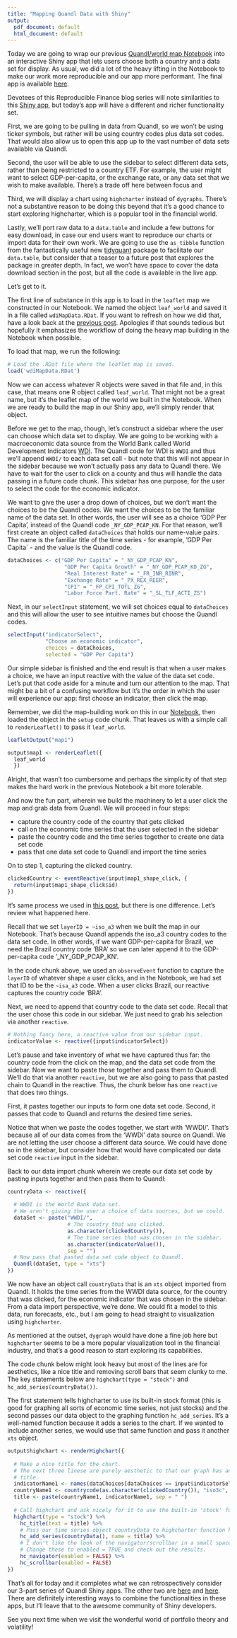 ```yaml
---
title: "Mapping Quandl Data with Shiny"
output:
  pdf_document: default
  html_document: default
---
```



Today we are going to wrap our previous [Quandl/world map Notebook](https://rviews.rstudio.com/2017/05/10/mapping-quandl-macroeconomic-data/) into an interactive Shiny app that lets users choose both a country and a data set for display. As usual, we did a lot of the heavy lifting in the Notebook to make our work more reproducible and our app more performant. The final app is available [here](http://colorado.rstudio.com:3939/worldmap-quandl-data/). 

Devotees of this Reproducible Finance blog series will note similarities to this [Shiny app](http://colorado.rstudio.com:3939/Global-ETF-Map/), but today's app will have a different and richer functionality set. 

First, we are going to be pulling in data from Quandl, so we won't be using ticker symbols, but rather will be using country codes plus data set codes. That would also allow us to open this app up to the vast number of data sets available via Quandl.

Second, the user will be able to use the sidebar to select different data sets, rather than being restricted to a country ETF. For example, the user might want to select GDP-per-capita, or the exchange rate, or any data set that we wish to make available.  There's a trade off here between focus and 

Third, we will display a chart using `highcharter` instead of `dygraphs`. There's not a substantive reason to be doing this beyond that it's a good chance to start exploring highcharter, which is a popular tool in the financial world. 

Lastly, we'll port raw data to a `data.table` and include a few buttons for easy download, in case our end users want to reproduce our  charts or import data for their own work.  We are going to use the `as_tibble` function from the fantastically useful new [tidyquant](https://cran.r-project.org/web/packages/tidyquant/index.html) package to facilitate our `data.table`, but consider that a teaser to a future post that explores the package in greater depth. In fact, we won't have space to cover the data download section in the post, but all the code is available in the live app. 

Let's get to it. 

The first line of substance in this app is to load in the `leaflet` map we constructed in our Notebook. We named the object `leaf_world` and saved it in a file called `wdiMapData.RDat`.  If you want to refresh on how we did that, have a look back at the [previous post](https://rviews.rstudio.com/2017/05/10/mapping-quandl-macroeconomic-data/). Apologies if that sounds tedious but hopefully it emphasizes the workflow of doing the heavy map building in the Notebook when possible. 

To load that map, we run the following: 

```r
# Load the .RDat file where the leaflet map is saved.
load('wdiMapData.RDat')
```

Now we can access whatever R objects were saved in that file and, in this case, that means one R object called `leaf_world`.  That might not be a great name, but it's the leaflet map of the world we built in the Notebook.  When we are ready to build the map in our Shiny app, we'll simply render that object. 

Before we get to the map, though, let's construct a sidebar where the user can choose which data set to display. We are going to be working with a macroeconomic data source from the World Bank called World Development Indicators [WDI](http://data.worldbank.org/products/wdi).  The Quandl code for WDI is `WWDI` and thus we'll append `WWDI/` to each data set call - but note that this will not appear in the sidebar because we won't actually pass any data to Quandl there. We have to wait for the user to click on a county and thus will handle the data passing in a future code chunk. This sidebar has one purpose, for the user to select the code for the economic indicator.

We want to give the user a drop down of choices, but we don't want the choices to be the Quandl codes. We want the choices to be the familiar name of the data set. In other words, the user will see as a choice 'GDP Per Capita', instead of the Quandl code `_NY_GDP_PCAP_KN`. For that reason, we'll first create an object called  `dataChoices` that holds our name-value pairs. The name is the familiar title of the time series - for example, 'GDP Per Capita` - and the value is the Quandl code. 

```r

dataChoices <- c("GDP Per Capita" = "_NY_GDP_PCAP_KN",
                  "GDP Per Capita Growth" = "_NY_GDP_PCAP_KD_ZG",
                  "Real Interest Rate" = "_FR_INR_RINR",
                  "Exchange Rate" = "_PX_REX_REER",
                  "CPI" = "_FP_CPI_TOTL_ZG",
                  "Labor Force Part. Rate" = "_SL_TLF_ACTI_ZS")
```

Next, in our `selectInput` statement, we will set choices equal to `dataChoices` and this will allow the user to see intuitive names but choose the Quandl codes. 

```r

selectInput("indicatorSelect", 
            "Choose an economic indicator",
            choices = dataChoices,
            selected = "GDP Per Capita")
```

Our simple sidebar is finished and the end result is that when a user makes a choice, we have an input reactive with the value of the data set code.  Let's put that code aside for a minute and turn our attention to the map. That might be a bit of a confusing workflow but it's the order in which the user will experience our app: first choose an indicator, then click the map.

Remember, we did the map-building work on this in our [Notebook](https://rviews.rstudio.com/2017/05/10/mapping-quandl-macroeconomic-data/), then loaded the object in the `setup` code chunk. That leaves us with a simple call to `renderLeaflet()` to pass it `leaf_world`.

```r
leafletOutput("map1")

output$map1 <- renderLeaflet({
  leaf_world
  })
```

Alright, that wasn't too cumbersome and perhaps the simplicity of that step makes the hard work in the previous Notebook a bit more tolerable. 

And now the fun part, wherein we build the machinery to let a user click the map and grab data from Quandl. We will proceed in four steps: 

- capture the country code of the country that gets clicked
- call on the economic time series that the user selected in the sidebar
- paste the country code and the time series together to create one data set code
- pass that one data set code to Quandl and import the time series

On to step 1, capturing the clicked country. 

```r
clickedCountry <- eventReactive(input$map1_shape_click, {
  return(input$map1_shape_click$id)
})
```

It's same process we used in [this post](https://rviews.rstudio.com/2016/12/16/reproducible-finance-with-r-a-shiny-etf-map/), but there is one difference. Let's review what happened here. 

Recall that we set `layerID = ~iso_a3` when we built the map in our Notebook.  That's because Quandl appends the iso_a3 country codes to the data set code. In other words, if we want GDP-per-capita for Brazil, we need the Brazil country code 'BRA' so we can later append it to the GDP-per-capita code '_NY_GDP_PCAP_KN'.

In the code chunk above, we used an `observeEvent` function to capture the `layerID` of whatever shape a user clicks, and in the Notebook, we had set that ID to be the `~isa_a3` code. When a user clicks Brazil, our reactive captures the country code 'BRA'.

Next, we need to append that country code to the data set code.  Recall that the user chose this code in our sidebar. We just need to grab his selection via another `reactive`.

```r
# Nothing fancy here, a reactive value from our sidebar input.
indicatorValue <- reactive({input$indicatorSelect})
```

Let's pause and take inventory of what we have captured thus far: the country code from the click on the map, and the data set code from the sidebar. Now we want to paste those together and pass them to Quandl. We'll do that via another `reactive`, but we are also going to pass that pasted chain to Quandl in the reactive. Thus, the chunk below has one `reactive` that does two things. 

First, it pastes together our inputs to form one data set code. Second, it passes that code to Quandl and returns the desired time series. 

Notice that when we paste the codes together, we start with 'WWDI/'. That's because all of our data comes from the 'WWDI' data source on Quandl. We are not letting the user choose a different data source. We could have done so in the sidebar, but consider how that would have complicated our data set code `reactive` input in the sidebar.

Back to our data import chunk wherein we create our data set code by pasting inputs together and then pass them to Quandl:

```r
countryData <- reactive({
  
  # WWDI is the World Bank data set. 
  # We aren't giving the user a choice of data sources, but we could.
  dataSet <- paste("WWDI/",
                   # The country that was clicked.
                   as.character(clickedCountry()),
                   # The time series that was chosen in the sidebar.
                   as.character(indicatorValue()), 
                   sep = "")
  # Now pass that pasted data set code object to Quandl.
  Quandl(dataSet, type = "xts")
})  
```

We now have an object call `countryData` that is an `xts` object imported from Quandl. It holds the time series from the WWDI data source, for the country that was clicked, for the economic indicator that was chosen in the sidebar. From a data import perspective, we're done. We could fit a model to this data, run forecasts, etc., but I am going to head straight to visualization using `highcharter`.

As mentioned at the outset, `dygraph` would have done a fine job here but `highcharter` seems to be a more popular visualization tool in the financial industry, and that's a good reason to start exploring its capabilities. 

The code chunk below might look heavy but most of the lines are for aesthetics, like a nice title and removing scroll bars that seem clunky to me. The key statements below are `highchart(type = "stock")` and `hc_add_series(countryData())`.  

The first statement tells highcharter to use its built-in stock format (this is good for  graphing all sorts of economic time series, not just stocks) and the second passes our data object to the graphing function `hc_add_series`.  It's a well-named function because it adds a series to the chart.  If we wanted to include another series, we would use that same function and pass it another `xts` object.  

```r
output$highchart <- renderHighchart({
  
  # Make a nice title for the chart.
  # The next three linese are purely aesthetic to that our graph has an intuitive
  # title. 
  indicatorName1 <- names(dataChoices[dataChoices == input$indicatorSelect])
  countryName1 <- countrycode(as.character(clickedCountry()), "iso3c", "country.name")
  title <- paste(countryName1, indicatorName1, sep = " ")
  
  # Call highchart and ask nicely for it to use the built-in 'stock' format.
  highchart(type = "stock") %>% 
    hc_title(text = title) %>%
    # Pass our time series object countryData to highcharter function hc_add_series.
    hc_add_series(countryData(), name = title) %>%
    # I don't like the look of the navigator/scrollbar in a small space, but others might. 
    # Change these to enabled = TRUE and check out the results.
    hc_navigator(enabled = FALSE) %>% 
    hc_scrollbar(enabled = FALSE)
})
```

That's all for today and it completes what we can retrospectively consider our 3-part series of Quandl Shiny apps. The other two are [here](https://rviews.rstudio.com/2017/04/21/a-shiny-app-for-importing-and-forecasting-commodities-prices-from-quandl/) and [here](https://rviews.rstudio.com/2017/06/02/a-shiny-app-for-exploring-commodities-prices-and-economic-indicators-via-quandl/). There are definitely interesting ways to combine the functionalities in these apps, but I'll leave that to the awesome community of Shiny developers. 

See you next time when we visit the wonderful world of portfolio theory and volatility! 

